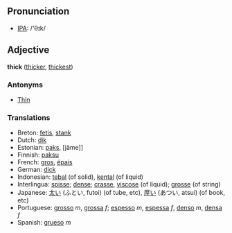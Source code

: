 ==Pronunciation==
*[[w:IPA|IPA]]: /'θɪk/

==Adjective==

'''thick''' ([[thicker]], [[thickest]])

===Antonyms===
*[[Thin]]

===Translations===
*Breton: [[fetis]], [[stank]]
*Dutch: [[dik]]
*Estonian: [[paks]], [jäme]]
*Finnish: [[paksu]]
*French: [[gros]], [[épais]]
*German: [[dick]]
*Indonesian: [[tebal]] (of solid), [[kental]] (of liquid)
*Interlingua: [[spisse]]; [[dense]]; [[crasse]], [[viscose]] (of liquid); [[grosse]] (of string)
*Japanese: [[太い]] (ふとい, futoi) (of tube, etc), [[厚い]] (あつい, atsui) (of book, etc)
*Portuguese: [[grosso]] ''m'', [[grossa]] ''f''; [[espesso]] ''m'', [[espessa]] ''f'', [[denso]] ''m'', [[densa]] ''f''
*Spanish: [[grueso]] ''m''